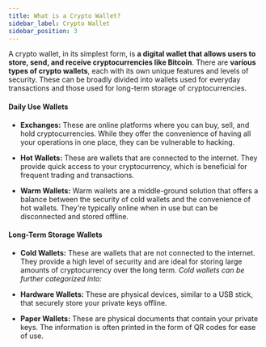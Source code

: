 ```yaml
---
title: What is a Crypto Wallet?
sidebar_label: Crypto Wallet
sidebar_position: 3
---
```


A crypto wallet, in its simplest form, is **a digital wallet that allows users to store, send, and receive cryptocurrencies like Bitcoin**. There are **various types of crypto wallets**, each with its own unique features and levels of security. These can be broadly divided into wallets used for everyday transactions and those used for long-term storage of cryptocurrencies.

#### Daily Use Wallets

- **Exchanges:** These are online platforms where you can buy, sell, and hold cryptocurrencies. While they offer the convenience of having all your operations in one place, they can be vulnerable to hacking.

- **Hot Wallets:** These are wallets that are connected to the internet. They provide quick access to your cryptocurrency, which is beneficial for frequent trading and transactions.

- **Warm Wallets:** Warm wallets are a middle-ground solution that offers a balance between the security of cold wallets and the convenience of hot wallets. They're typically online when in use but can be disconnected and stored offline.

#### Long-Term Storage Wallets
- **Cold Wallets:** These are wallets that are not connected to the internet. They provide a high level of security and are ideal for storing large amounts of cryptocurrency over the long term. _Cold wallets can be further categorized into:_

- **Hardware Wallets:** These are physical devices, similar to a USB stick, that securely store your private keys offline.

- **Paper Wallets:** These are physical documents that contain your private keys. The information is often printed in the form of QR codes for ease of use.